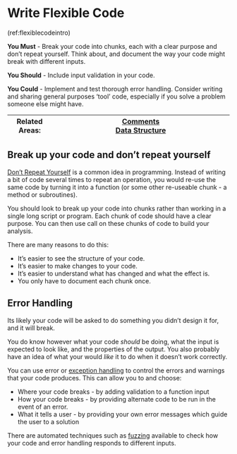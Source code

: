 # Write Flexible Code {#flexible_code}

(ref:flexiblecodeintro)

**You Must** - Break your code into chunks, each with a clear purpose and don't repeat yourself. Think about, and document the way your code might break with different inputs.

**You Should** - Include input validation in your code.

**You Could** - Implement and test thorough error handling. Consider writing and sharing general purposes 'tool' code, especially if you solve a problem someone else might have. 

|Related Areas: 	| [Comments](#comments) <br> [Data Structure](#data_structure) |
|---------------	|------------------------------------------------------------|

##  Break up your code and don't repeat yourself
[Don't Repeat Yourself](https://en.wikipedia.org/wiki/Don%27t_repeat_yourself) is a common idea in programming. Instead of writing a bit of code several times to repeat an operation, you would re-use the same code by turning it into a function (or some other re-useable chunk - a method or subroutines).

You should look to break up your code into chunks rather than working in a single long script or program.
Each chunk of code should have a clear purpose.
You can then use call on these chunks of code to build your analysis.

There are many reasons to do this:

* It's easier to see the structure of your code.  
* It's easier to make changes to your code.
* It's easier to understand what has changed and what the effect is.
* You only have to document each chunk once.

## Error Handling
Its likely your code will be asked to do something you didn't design it for, and it will break.

You do know however what your code *should* be doing, what the input is expected to look like, and the properties of the output. You also probably have an idea of what your would *like* it to do when it doesn't work correctly.

You can use error or [exception handling](https://en.wikipedia.org/wiki/Exception_handling_syntax) to control the errors and warnings that your code produces.
This can allow you to and choose:

* Where your code breaks - by adding validation to a function input
* How your code breaks - by providing alternate code to be run in the event of an error.
* What it tells a user - by providing your own error messages which guide the user to a solution

There are automated techniques such as [fuzzing](https://en.wikipedia.org/wiki/Fuzzing) available to check how your code and error handling responds to different inputs.
